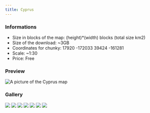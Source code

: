 ---
title: Cyprus
---


### Informations
* Size in blocks of the map: (height)*(width) blocks (total size km2)
* Size of the download: ~3GB
* Coordinates for chunky: 17920 -172033 39424 -161281
* Scale: ~1:30
* Price: Free

### Preview
<img src="/img/maps/previews/europe/cyprus.webp" alt="A picture of the Cyprus map"></img>  

### Gallery
<Slider dots infinite arrows={false} slidesToShow={1} slidesToScroll={1} pauseOnHover speed={500} autoplay autoplaySpeed={3000}>
    <img src="/img/maps/gallery/europe/cyprus/0.webp"></img>
    <img src="/img/maps/gallery/europe/cyprus/1.webp"></img>
    <img src="/img/maps/gallery/europe/cyprus/2.webp"></img>
    <img src="/img/maps/gallery/europe/cyprus/3.webp"></img>
    <img src="/img/maps/gallery/europe/cyprus/4.webp"></img>
    <img src="/img/maps/gallery/europe/cyprus/5.webp"></img>
    <img src="/img/maps/gallery/europe/cyprus/6.webp"></img>
</Slider>